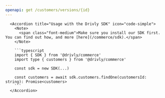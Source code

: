 ```yaml
---
openapi: get /customers/versions/{id}
---
```


      <Accordion title="Usage with the Drivly SDK" icon="code-simple">
        <Note>
          <span class="font-medium">Make sure you install our SDK first. You can find out how, and more [here](/commerce/sdk).</span>
        </Note>

        ```typescript
        import { SDK } from '@drivly/commerce'
        import type { customers } from '@drivly/commerce'

        const sdk = new SDK(...)

        const customers = await sdk.customers.findOne(customersId: string): Promise<customers>
        ```
      </Accordion>
